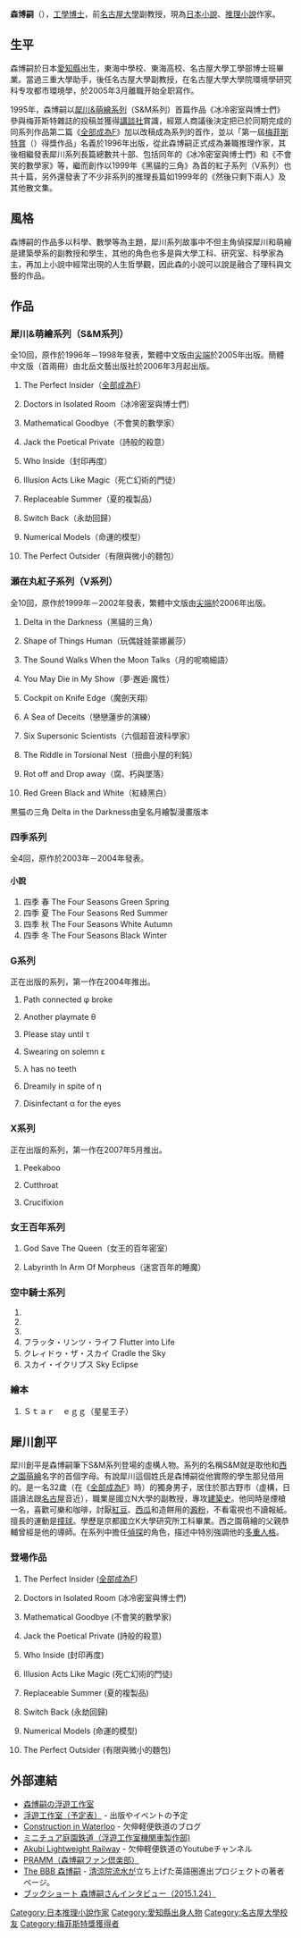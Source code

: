 {{Untranslated-jargon}}
{{Infobox writer <!-- for more information see [[:Template:Infobox_writer/doc|:Template:Infobox writer/doc]] -->
| name = 森博嗣
| image =
| caption =
| birth_date = {{birth date|1957|12|7|df=y}}
| birth_place = [[日本|日本]][[愛知縣|愛知縣]]
| death_date = 
| death_place = 
| nationality   = {{JPN}}
| occupation = 大學副教授、[[小說家|小說家]]
| genre       = [[推理小說|推理小說]]
| movement =
| awards        = 日本建築學會東海獎（1989年）<br>[[梅菲斯特賞|梅菲斯特賞]]（1996年）
| debutworks   = 
| education = 
| alma_mater = [[名古屋大學|名古屋大學]]
| spouse        = ささきすばる
| partner       = 
| children      = 
| relations     = 
| signature     = 
| notableworks = 《[[全部成為F|全部成為F]]》
| influences =
| influenced =
| website =
}}
{{japanese|japanese=森 博嗣|kana=もり ひろし|romaji=Mori Hiroshi}}

'''森博嗣'''（{{bd|1957年|12月7日|||Mori, Hiroshi}}），[[工學|工學]][[博士|博士]]，前[[名古屋大學|名古屋大學]]副教授，現為[[日本|日本]][[小說|小說]]、[[推理小說|推理小說]]作家。

==生平==
森博嗣於日本[[愛知縣|愛知縣]]出生，東海中學校、東海高校、名古屋大學工學部博士班畢業。當過三重大學助手，後任名古屋大學副教授，在名古屋大學大學院環境學研究科专攻都市環境學，於2005年3月離職开始全职寫作。

1995年，森博嗣以[[犀川&萌繪系列|犀川&萌繪系列]]（S&M系列）首篇作品《冰冷密室與博士們》參與梅菲斯特雜誌的投稿並獲得[[講談社|講談社]]賞識，經眾人商議後決定把已於同期完成的同系列作品第二篇《[[全部成為F|全部成為F]]》加以改稿成為系列的首作，並以「第一屆[[梅菲斯特賞|梅菲斯特賞]]（{{lang|ja|メフィスト賞}}）得獎作品」名義於1996年出版，從此森博嗣正式成為兼職推理作家，其後相繼發表犀川系列長篇總數共十部、包括同年的《冰冷密室與博士們》和《不會笑的數學家》等，繼而創作以1999年《黑貓的三角》為首的紅子系列（V系列）也共十篇，另外還發表了不少非系列的推理長篇如1999年的《然後只剩下兩人》及其他散文集。

==風格==
森博嗣的作品多以科學、數學等為主題，犀川系列故事中不但主角偵探犀川和萌繪是建築學系的副教授和學生，其他的角色也多是與大學工科、研究室、科學家為主，再加上小說中經常出現的人生哲學觀，因此森的小說可以說是融合了理科與文藝的作品。

== 作品 ==
=== 犀川&萌繪系列（S&M系列）===
全10回，原作於1996年－1998年發表，繁體中文版由[http://www.spp.com.tw/ 尖端]{{Wayback|url=http://www.spp.com.tw/ |date=20060713030820 }}於2005年出版。簡體中文版（首兩冊）由北岳文藝出版社於2006年3月起出版。

#{{lang|ja|すべてがFになる}} The Perfect Insider（[[全部成為F|全部成為F]]）
#{{lang|ja|冷たい密室と博士たち}} Doctors in Isolated Room（冰冷密室與博士們）
#{{lang|ja|笑わない数学者}} Mathematical Goodbye（不會笑的數學家）
#{{lang|ja|詩的私的ジャック}} Jack the Poetical Private（詩般的殺意）
#{{lang|ja|封印再度}} Who Inside（封印再度）
#{{lang|ja|幻惑の死と使途}} Illusion Acts Like Magic（死亡幻術的門徒）
#{{lang|ja|夏のレプリカ}} Replaceable Summer（夏的複製品）
#{{lang|ja|今はもうない}} Switch Back（永劫回歸）
#{{lang|ja|数奇にして模型}} Numerical Models（命運的模型）
#{{lang|ja|有限と微小のパン}} The Perfect Outsider（有限與微小的麵包）

=== 瀬在丸紅子系列（V系列）===
全10回，原作於1999年－2002年發表，繁體中文版由[http://www.spp.com.tw/ 尖端]{{Wayback|url=http://www.spp.com.tw/ |date=20060713030820 }}於2006年出版。

#{{lang|ja|黒猫の三角}} Delta in the Darkness（黑貓的三角）
#{{lang|ja|人形式モナリザ}} Shape of Things Human（玩偶娃娃蒙娜麗莎）
#{{lang|ja|月は幽咽のデバイス}} The Sound Walks When the Moon Talks（月的呢喃細語）
#{{lang|ja|夢・出逢い・魔性}} You May Die in My Show（夢·邂逅·魔性）
#{{lang|ja|魔剣天翔}} Cockpit on Knife Edge（魔劍天翔）
#{{lang|ja|恋恋蓮歩の演習}} A Sea of Deceits（戀戀蓮步的演練）
#{{lang|ja|六人の超音波科学者}} Six Supersonic Scientists（六個超音波科學家）
#{{lang|ja|捩れ屋敷の利鈍}} The Riddle in Torsional Nest（扭曲小屋的利鈍）
#{{lang|ja|朽ちる散る落ちる}} Rot off and Drop away（腐、朽與墜落）
#{{lang|ja|赤緑黒白}} Red Green Black and White（紅綠黑白）

黒猫の三角 Delta in the Darkness由皇名月繪製漫畫版本

=== 四季系列 ===
全4回，原作於2003年－2004年發表。

====小說====
#四季 春 The Four Seasons Green Spring 
#四季 夏 The Four Seasons Red Summer 
#四季 秋 The Four Seasons White Autumn 
#四季 冬 The Four Seasons Black Winter 

=== G系列 ===
正在出版的系列，第一作在2004年推出。

#{{lang|ja|φは壊れたね}} Path connected φ broke 
#{{lang|ja|θは遊んでくれたよ}} Another playmate θ 
#{{lang|ja|τになるまで待って}} Please stay until τ
#{{lang|ja|εに誓って}} Swearing on solemn ε
#{{lang|ja|λに歯がない}} λ has no teeth
#{{lang|ja|ηなのに夢のよう}} Dreamily in spite of η
#{{lang|ja|目薬αで殺菌します}} Disinfectant α for the eyes

=== X系列 ===
正在出版的系列，第一作在2007年5月推出。

#{{lang|ja|イナイ×イナイ}} Peekaboo
#{{lang|ja|キラレ×キラレ}} Cutthroat
#{{lang|ja|タカイ × タカイ}} Crucifixion

=== 女王百年系列 ===
#{{lang|ja|女王の百年密室}}God Save The Queen（女王的百年密室）
#{{lang|ja|迷宮百年の睡魔}} Labyrinth In Arm Of Morpheus（迷宮百年的睡魔）

=== 空中騎士系列 ===
# {{nihongo|[[空中殺手|空中殺手]]|スカイ・クロラ|The Sky Crawlers}}
# {{nihongo|[[衝上藍天|衝上藍天]]|ナ・バ・テア|None But Air}}
# {{nihongo|[[墜入天堂|墜入天堂]]|ダウン・ツ・ヘヴン|Down to Heaven}}
# フラッタ・リンツ・ライフ Flutter into Life
# クレィドゥ・ザ・スカイ Cradle the Sky
# スカイ・イクリプス Sky Eclipse

=== 繪本 ===
#{{lang|ja|星の玉子さま}}Ｓｔａｒ　ｅｇｇ（星星王子）

==犀川創平==

犀川創平是森博嗣筆下S&M系列登場的虛構人物。系列的名稱S&M就是取他和[[西之園萌繪|西之園萌繪]]名字的首個字母。有說犀川這個姓氏是森博嗣從他實際的學生那兒借用的。是一名32歲（在《[[全部成為F|全部成為F]]》時）的獨身男子，居住於那古野市（虛構，日語讀法跟[[名古屋|名古屋]]音近），職業是國立N大學的副教授，專攻[[建築史|建築史]]。他同時是煙槍一名，喜歡可樂和咖啡，討厭[[紅豆|紅豆]]、[[西瓜|西瓜]]和造餅用的[[澱粉|澱粉]]，不看電視也不讀報紙。擅長的運動是[[撞球|撞球]]。學歷是京都國立K大學研究所工科畢業。西之園萌繪的父親恭輔曾經是他的導師。在系列中擔任[[偵探|偵探]]的角色，描述中特別強調他的[[多重人格|多重人格]]。
===登場作品===
#{{lang|ja|すべてがFになる}} The Perfect Insider ([[全部成為F|全部成為F]])
#{{lang|ja|冷たい密室と博士たち}} Doctors in Isolated Room (冰冷密室與博士們)
#{{lang|ja|笑わない数学者}} Mathematical Goodbye (不會笑的數學家)
#{{lang|ja|詩的私的ジャック}} Jack the Poetical Private (詩般的殺意)
#{{lang|ja|封印再度}} Who Inside (封印再度)
#{{lang|ja|幻惑の死と使途}} Illusion Acts Like Magic (死亡幻術的門徒)
#{{lang|ja|夏のレプリカ}} Replaceable Summer (夏的複製品)
#{{lang|ja|今はもうない}} Switch Back (永劫回歸)
#{{lang|ja|数奇にして模型}} Numerical Models (命運的模型)
#{{lang|ja|有限と微小のパン}} The Perfect Outsider (有限與微小的麵包)


==外部連結==
* [http://www001.upp.so-net.ne.jp/mori/ 森博嗣の浮遊工作室]{{Wayback|url=http://www001.upp.so-net.ne.jp/mori/ |date=20060425234411 }}
* [http://www001.upp.so-net.ne.jp/mori/myst/timetable.html 浮遊工作室（予定表）]{{Wayback|url=http://www001.upp.so-net.ne.jp/mori/myst/timetable.html |date=20200301082212 }} - 出版やイベントの予定
* [http://akubilr.asablo.jp/blog/ Construction in Waterloo]{{Wayback|url=http://akubilr.asablo.jp/blog/ |date=20200626203554 }} - 欠伸軽便鉄道のブログ
* [http://www.ne.jp/asahi/beat/non/loco/loco00.html ミニチュア庭園鉄道（浮遊工作室機関車製作部)]{{Wayback|url=http://www.ne.jp/asahi/beat/non/loco/loco00.html |date=20200116035112 }}
* [http://www.youtube.com/user/AkubiLR?feature=watch Akubi Lightweight Railway]{{Wayback|url=http://www.youtube.com/user/AkubiLR?feature=watch |date=20200810010228 }} - 欠伸軽便鉄道のYoutubeチャンネル
* [http://www.ne.jp/asahi/mori/fan/ PRAMM（森博嗣ファン倶楽部）]{{Wayback|url=http://www.ne.jp/asahi/mori/fan/ |date=20200301054237 }}
* [http://thebbb.net/jp/cast/hiroshi-mori.html The BBB 森博嗣]{{Wayback|url=http://thebbb.net/jp/cast/hiroshi-mori.html |date=20200629055628 }} - [[清涼院流水|清涼院流水]]が立ち上げた英語圏進出プロジェクトの著者ページ。
* [http://bookshorts.jp/morihiroshi/ ブックショート 森博嗣さんインタビュー（2015.1.24）]{{Wayback|url=http://bookshorts.jp/morihiroshi/ |date=20200523225617 }} 

{{Authority control}}
{{DEFAULTSORT:Mori, Hiroshi}}
[[Category:日本推理小說作家|Category:日本推理小說作家]]
[[Category:愛知縣出身人物|Category:愛知縣出身人物]]
[[Category:名古屋大學校友|Category:名古屋大學校友]]
[[Category:梅菲斯特獎獲得者|Category:梅菲斯特獎獲得者]]
